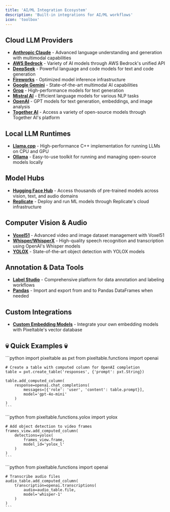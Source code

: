 ```yaml
---
title: 'AI/ML Integration Ecosystem'
description: 'Built-in integrations for AI/ML workflows'
icon: 'toolbox'
---
```


## Cloud LLM Providers

- **[Anthropic Claude](https://github.com/pixeltable/pixeltable/blob/release/docs/notebooks/integrations/working-with-anthropic.ipynb)** - Advanced language understanding and generation with multimodal capabilities
- **[AWS Bedrock](https://github.com/pixeltable/pixeltable/blob/release/docs/notebooks/integrations/working-with-bedrock.ipynb)** - Variety of AI models through AWS Bedrock's unified API
- **[DeepSeek](https://github.com/pixeltable/pixeltable/blob/release/docs/notebooks/integrations/working-with-deepseek.ipynb)** - Powerful language and code models for text and code generation
- **[Fireworks](https://github.com/pixeltable/pixeltable/blob/release/docs/notebooks/integrations/working-with-fireworks.ipynb)** - Optimized model inference infrastructure
- **[Google Gemini](https://github.com/pixeltable/pixeltable/blob/release/docs/notebooks/integrations/working-with-gemini.ipynb)** - State-of-the-art multimodal AI capabilities
- **[Groq](https://github.com/pixeltable/pixeltable/blob/release/docs/notebooks/integrations/working-with-groq.ipynb)** - High-performance models for text generation
- **[Mistral AI](https://github.com/pixeltable/pixeltable/blob/release/docs/notebooks/integrations/working-with-mistralai.ipynb)** - Efficient language models for various NLP tasks
- **[OpenAI](https://github.com/pixeltable/pixeltable/blob/release/docs/notebooks/integrations/working-with-openai.ipynb)** - GPT models for text generation, embeddings, and image analysis
- **[Together AI](https://github.com/pixeltable/pixeltable/blob/release/docs/notebooks/integrations/working-with-together.ipynb)** - Access a variety of open-source models through Together AI's platform

## Local LLM Runtimes

- **[Llama.cpp](https://github.com/pixeltable/pixeltable/blob/release/docs/notebooks/integrations/working-with-llama-cpp.ipynb)** - High-performance C++ implementation for running LLMs on CPU and GPU
- **[Ollama](https://github.com/pixeltable/pixeltable/blob/release/docs/notebooks/integrations/working-with-ollama.ipynb)** - Easy-to-use toolkit for running and managing open-source models locally

## Model Hubs

- **[Hugging Face Hub](https://github.com/pixeltable/pixeltable/blob/release/docs/notebooks/integrations/working-with-hugging-face.ipynb)** - Access thousands of pre-trained models across vision, text, and audio domains
- **[Replicate](https://github.com/pixeltable/pixeltable/blob/release/docs/notebooks/integrations/working-with-replicate.ipynb)** - Deploy and run ML models through Replicate's cloud infrastructure

## Computer Vision & Audio

- **[Voxel51](https://github.com/pixeltable/pixeltable/blob/release/docs/notebooks/integrations/working-with-fiftyone.ipynb)** - Advanced video and image dataset management with Voxel51
- **[Whisper/WhisperX](https://github.com/pixeltable/pixeltable/blob/release/docs/notebooks/integrations/working-with-whisper.ipynb)** - High-quality speech recognition and transcription using OpenAI's Whisper models
- **[YOLOX](https://github.com/pixeltable/pixeltable/blob/release/docs/notebooks/integrations/working-with-yolox.ipynb)** - State-of-the-art object detection with YOLOX models

## Annotation & Data Tools

- **[Label Studio](https://github.com/pixeltable/pixeltable/blob/release/docs/notebooks/integrations/using-label-studio-with-pixeltable.ipynb)** - Comprehensive platform for data annotation and labeling workflows
- **[Pandas](https://github.com/pixeltable/pixeltable/blob/release/docs/notebooks/fundamentals/tables-and-data-operations.ipynb)** - Import and export from and to Pandas DataFrames when needed

## Custom Integrations

- **[Custom Embedding Models](/docs/tutorials/integrations/custom-embedding-models)** - Integrate your own embedding models with Pixeltable's vector database

## 💀 Quick Examples 💀

<AccordionGroup>
  <Accordion title="LLM Integration">
    ```python
    import pixeltable as pxt
    from pixeltable.functions import openai

    # Create a table with computed column for OpenAI completion
    table = pxt.create_table('responses', {'prompt': pxt.String})

    table.add_computed_column(
        response=openai.chat_completions(
            messages=[{'role': 'user', 'content': table.prompt}],
            model='gpt-4o-mini'
        )
    )
    ```
  </Accordion>

  <Accordion title="Computer Vision">
    ```python
    from pixeltable.functions.yolox import yolox
    
    # Add object detection to video frames
    frames_view.add_computed_column(
        detections=yolox(
            frames_view.frame,
            model_id='yolox_l'
        )
    )
    ```
  </Accordion>

  <Accordion title="Audio Processing">
    ```python
    from pixeltable.functions import openai
    
    # Transcribe audio files
    audio_table.add_computed_column(
        transcription=openai.transcriptions(
            audio=audio_table.file,
            model='whisper-1'
        )
    )
    ```
  </Accordion>
</AccordionGroup>
